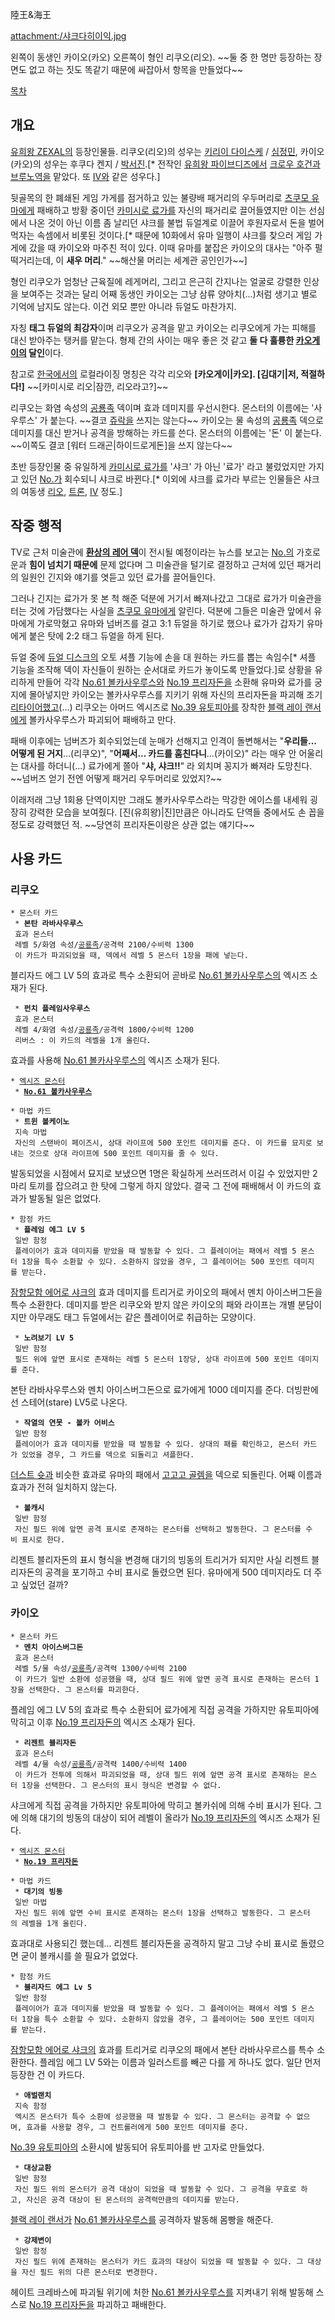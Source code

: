陸王&海王

attachment:/샤크다히이익.jpg

왼쪽이 동생인 카이오(카오) 오른쪽이 형인 리쿠오(리오). ~~둘 중 한 명만 등장하는 장면도 없고 하는 짓도 똑같기 때문에 싸잡아서 항목을 만들었다~~

[[목차]]

== 개요 ==
[[유희왕 ZEXAL]]의 등장인물들. 리쿠오(리오)의 성우는 [[키리이 다이스케]] / [[심정민]],  카이오(카오)의 성우는 후쿠다 켄지 / [[박서진]].[* 전작인 [[유희왕 파이브디즈]]에서 [[크로우 호건]]과 [[아쿠츠|브루노]]역을 맡았다. 또 [[IV]]와 같은 성우다.]

뒷골목의 한 폐쇄된 게임 가게를 점거하고 있는 불량배 패거리의 우두머리로 [[츠쿠모 유마]]에게 패배하고 방황 중이던 [[카미시로 료가]]를 자신의 패거리로 끌어들였지만 이는 선심에서 나온 것이 아닌 이름 좀 날리던 샤크를 불법 듀얼계로 이끌어 후원자로서 돈을 벌어먹자는 속셈에서 비롯된 것이다.[* 때문에 10화에서 유마 일행이 샤크를 찾으러 게임 가게에 갔을 때 카이오와 마주친 적이 있다. 이때 유마를 붙잡은 카이오의 대사는 "아주 펄떡거리는데, 이 '''새우 머리'''." ~~해산물 머리는 세계관 공인인가~~]

형인 리쿠오가 엄청난 근육질에 레게머리, 그리고 은근히 간지나는 얼굴로 강렬한 인상을 보여주는 것과는 달리 어째 동생인 카이오는 그냥 삼류 양아치(...)처럼 생기고 별로 기억에 남지도 않는다. 이건 외모 뿐만 아니라 듀얼도 마찬가지.

자칭 '''태그 듀얼의 최강자'''이며 리쿠오가 공격을 맡고 카이오는 리쿠오에게 가는 피해를 대신 받아주는 탱커를 맡는다. 형제 간의 사이는 매우 좋은 것 같고 '''둘 다 훌륭한 [[얼굴개그|카오게이]]의 달인'''이다.

참고로 [[한국]]에서의 로컬라이징 명칭은 각각 리오와 '''[카오게이|카오]. [김대기|저, 적절하다!]''' ~~[카미시로 리오|잠깐, 리오라고?]~~

리쿠오는 화염 속성의 [[공룡족]] 덱이며 효과 데미지를 우선시한다. 몬스터의 이름에는 '사우루스' 가 붙는다. ~~결코 [[쥬락]]을 쓰지는 않는다~~ 카이오는 물 속성의 [[공룡족]] 덱으로 데미지를 대신 받거나 공격을 방해하는 카드를 쓴다. 몬스터의 이름에는 '돈' 이 붙는다. ~~이쪽도 결코 [워터 드래곤|하이드로게돈]을 쓰지 않는다~~

초반 등장인물 중 유일하게 [[카미시로 료가]]를 '샤크' 가 아닌 '료가' 라고 불렀었지만 가지고 있던 [[No.]]가 회수되니 샤크로 바뀐다.[* 이외에 샤크를 료가라 부르는 인물들은 샤크의 여동생 [[카미시로 리오|리오]], [[트론(유희왕)|트론]], [[Ⅳ]] 정도.]

== 작중 행적 ==
TV로 근처 미술관에 '''[[카오스 엔드 룰러 -개벽과 종언의 지배자-|환상의 레어 덱]]'''이 전시될 예정이라는 뉴스를 보고는 [[No.]]의 가호로 운과 '''힘이 넘치기 때문에''' 문제 없다며 그 미술관을 털기로 결정하고 근처에 있던 패거리의 일원인 긴지와 얘기를 엿듣고 있던 료가를 끌어들인다.

그러나 긴지는 료가가 못 본 척 해준 덕분에 거기서 빠져나갔고 그대로 료가가 미술관을 터는 것에 가담했다는 사실을 [[츠쿠모 유마]]에게 알린다. 덕분에 그들은 미술관 앞에서 유마에게 가로막혔고 유마와 넘버즈를 걸고 3:1 듀얼을 하기로 했으나 료가가 갑자기 유마에게 붙은 탓에 2:2 태그 듀얼을 하게 된다.

듀얼 중에 [[듀얼 디스크]]의 오토 셔플 기능에 손을 대 원하는 카드를 뽑는 속임수[* 셔플 기능을 조작해 덱이 자신들이 원하는 순서대로 카드가 놓이도록 만들었다.]로 상황을 유리하게 만들어 각각 [[No.61 볼카사우루스]]와 [[No.19 프리자돈]]을 소환해 유마와 료가를 궁지에 몰아넣지만 카이오는 볼카사우루스를 지키기 위해 자신의 프리자돈을 파괴해 조기 [[리타이어]]했고(...) 리쿠오는 아머드 엑시즈로 [[No.39 유토피아]]를 장착한 [[블랙 레이 랜서]]에게 볼카사우루스가 파괴되어 패배하고 만다.

패배 이후에는 넘버즈가 회수되었는데 눈매가 선해지고 인격이 돌변해서는 "'''우리들... 어떻게 된 거지'''...(리쿠오)", "'''어째서... 카드를 훔친다니'''...(카이오)" 라는 매우 안 어울리는 대사를 하더니(...) 료가에게 쫄아 "'''샤, 샤크!!'''" 라 외치며 꽁지가 빠져라 도망친다. ~~넘버즈 얻기 전엔 어떻게 패거리 우두머리로 있었지?~~

이래저래 그냥 1회용 단역이지만 그래도 볼카사우루스라는 막강한 에이스를 내세워 굉장히 강력한 모습을 보여줬다. [진(유희왕)|진]만큼은 아니라도 단역들 중에서도 손 꼽을 정도로 강력했던 적. ~~당연히 프리자돈이랑은 상관 없는 얘기다~~

== 사용 카드 ==

=== 리쿠오 ===
 * 몬스터 카드
  * '''본탄 라바사우루스'''
  효과 몬스터
  레벨 5/화염 속성/[[공룡족]]/공격력 2100/수비력 1300
  이 카드가 파괴되었을 때, 덱에서 레벨 5 몬스터 1장을 패에 넣는다.

블리자드 에그 LV 5의 효과로 특수 소환되어 곧바로 [[No.61 볼카사우루스]]의 엑시즈 소재가 된다.

  * '''펀치 플레임사우루스'''
  효과 몬스터
  레벨 4/화염 속성/[[공룡족]]/공격력 1800/수비력 1200
  리버스 : 이 카드의 레벨을 1개 올린다.

효과를 사용해 [[No.61 볼카사우루스]]의 엑시즈 소재가 된다.

 * [[엑시즈 소환|엑시즈 몬스터]]
  * '''[[No.61 볼카사우루스]]'''

 * 마법 카드
  * '''트윈 볼케이노'''
  지속 마법
  자신의 스탠바이 페이즈시, 상대 라이프에 500 포인트 데미지를 준다. 이 카드를 묘지로 보내는 것으로 상대 라이프에 500 포인트 데미지를 줄 수 있다.

발동되었을 시점에서 묘지로 보냈으면 1명은 확실하게 쓰러뜨려서 이길 수 있었지만 2마리 토끼를 잡으려고 한 탓에 그렇게 하지 않았다. 결국 그 전에 패배해서 이 카드의 효과가 발동될 일은 없었다.

 * 함정 카드
  * '''플레임 에그 LV 5'''
  일반 함정
  플레이어가 효과 데미지를 받았을 때 발동할 수 있다. 그 플레이어는 패에서 레벨 5 몬스터 1장을 특수 소환할 수 있다. 소환하지 않았을 경우, 그 플레이어는 500 포인트 데미지를 받는다.

[[잠항모함 에어로 샤크]]의 효과 데미지를 트리거로 카이오의 패에서 멘치 아이스버그돈을 특수 소환한다. 데미지를 받은 리쿠오와 받지 않은 카이오의 패와 라이프는 개별 분담이지만 아무래도 태그 듀얼에서는 같은 플레이어로 취급하는 모양이다.

  * '''노려보기 LV 5'''
  일반 함정
  필드 위에 앞면 표시로 존재하는 레벨 5 몬스터 1장당, 상대 라이프에 500 포인트 데미지를 준다.

본탄 라바사우루스와 멘치 아이스버그돈으로 료가에게 1000 데미지를 준다. 더빙판에선 스테어(stare) LV5로 나온다.

  * '''작열의 연못 - 볼카 어비스'''
  일반 함정
  플레이어가 효과 데미지를 받았을 때 발동할 수 있다. 상대의 패를 확인하고, 몬스터 카드가 있었을 경우, 그 카드를 덱으로 되돌리고 셔플한다.

[[더스트 슛]]과 비슷한 효과로 유마의 패에서 [[고고고 골렘]]을 덱으로 되돌린다. 어째 이름과 효과가 전혀 일치하지 않는다.

  * '''볼캐시'''
  일반 함정
  자신 필드 위에 앞면 공격 표시로 존재하는 몬스터를 선택하고 발동한다. 그 몬스터를 수비 표시로 한다.

리젠트 블리자돈의 표시 형식을 변경해 대기의 빙동의 트리거가 되지만 사실 리젠트 블리자돈의 공격을 포기하고 수비 표시로 돌렸으면 된다. 유마에게 500 데미지라도 더 주고 싶었던 걸까?

=== 카이오 ===
 * 몬스터 카드
  * '''멘치 아이스버그돈'''
  효과 몬스터
  레벨 5/물 속성/[[공룡족]]/공격력 1300/수비력 2100
  이 카드가 일반 소환에 성공했을 때, 상대 필드 위에 앞면 공격 표시로 존재하는 몬스터 1장을 선택한다. 그 몬스터를 파괴한다.

플레임 에그 LV 5의 효과로 특수 소환되어 료가에게 직접 공격을 가하지만 유토피아에 막히고 이후 [[No.19 프리자돈]]의 엑시즈 소재가 된다.

  * '''리젠트 블리자돈'''
  효과 몬스터
  레벨 4/물 속성/[[공룡족]]/공격력 1400/수비력 1400
  이 카드가 전투에 의해서 파괴되었을 때, 상대 필드 위에 앞면 공격 표시로 존재하는 몬스터 1장을 선택한다. 그 몬스터의 표시 형식은 변경할 수 없다.

샤크에게 직접 공격을 가하지만 유토피아에 막히고 볼카쉬에 의해 수비 표시가 된다. 그에 의해 대기의 빙동의 대상이 되어 레벨이 올라가 [[No.19 프리자돈]]의 엑시즈 소재가 된다.

 * [[엑시즈 소환|엑시즈 몬스터]]
  * '''[[No.19 프리자돈]]'''

 * 마법 카드
  * '''대기의 빙동'''
  일반 마법
  자신 필드 위에 앞면 수비 표시로 존재하는 몬스터 1장을 선택하고 발동한다. 그 몬스터의 레벨을 1개 올린다.

효과대로 사용되긴 했는데... 리젠트 블리자돈을 공격하지 말고 그냥 수비 표시로 돌렸으면 굳이 볼캐시를 쓸 필요가 없었다.

 * 함정 카드
  * '''블리자드 에그 Lv 5'''
  일반 함정
  플레이어가 효과 데미지를 받았을 때 발동할 수 있다. 그 플레이어는 패에서 레벨 5 몬스터 1장을 특수 소환할 수 있다. 소환하지 않았을 경우, 그 플레이어는 500 포인트 데미지를 받는다.

[[잠항모함 에어로 샤크]]의 효과를 트리거로 리쿠오의 패에서 본탄 라바사우르스를 특수 소환한다. 플레임 에그 LV 5와는 이름과 일러스트를 빼곤 다를 게 하나도 없다. 일단 먼저 등장한 건 이 카드다.

  * '''애벌랜치'''
  지속 함정
  엑시즈 몬스터가 특수 소환에 성공했을 때 발동할 수 있다. 그 몬스터는 공격할 수 없으며, 효과를 사용할 경우, 그 컨트롤러에게 500 포인트 데미지를 준다.

[[No.39 유토피아]]의 소환시에 발동되어 유토피아를 반 고자로 만들었다.

  * '''대상교환'''
  일반 함정
  자신 필드 위의 몬스터가 공격 대상이 되었을 때 발동할 수 있다. 그 공격을 무효로 하고, 자신은 공격 대상이 된 몬스터의 공격력만큼의 데미지를 받는다.

[[블랙 레이 랜서]]가 [[No.61 볼카사우루스]]를 공격하자 발동해 몸빵을 해준다.

  * '''강제변이'''
  일반 함정
  자신 필드 위에 존재하는 몬스터가 카드 효과의 대상이 되었을 때 발동할 수 있다. 그 대상을 자신 필드 위의 다른 몬스터로 변경한다.

헤이트 크레바스에 파괴될 위기에 처한 [[No.61 볼카사우루스]]를 지켜내기 위해 발동해 스스로 [[No.19 프리자돈]]을 파괴하고 패배한다. 
